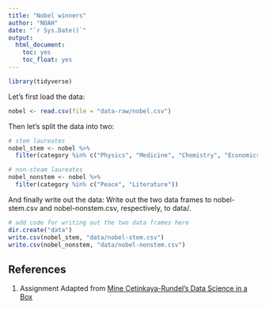 ```yaml
---
title: "Nobel winners"
author: "NOAH"
date: "`r Sys.Date()`"
output: 
  html_document: 
    toc: yes
    toc_float: yes
---
```


```r
library(tidyverse)
```

Let's first load the data:

```r
nobel <- read.csv(file = "data-raw/nobel.csv")
```

Then let's split the data into two:

```r
# stem laureates
nobel_stem <- nobel %>%
  filter(category %in% c("Physics", "Medicine", "Chemistry", "Economics"))

# non-steam laureates
nobel_nonstem <- nobel %>%
  filter(category %in% c("Peace", "Literature"))
```

And finally write out the data:
Write out the two data frames to nobel-stem.csv and nobel-nonstem.csv, respectively, to data/.

```r
# add code for writing out the two data frames here
dir.create("data")
write.csv(nobel_stem, "data/nobel-stem.csv")
write.csv(nobel_nonstem, "data/nobel-nonstem.csv")
```

## References {#references}
1. Assignment Adapted from [Mine Cetinkaya-Rundel's Data Science in a Box](https://github.com/rstudio-education/datascience-box)